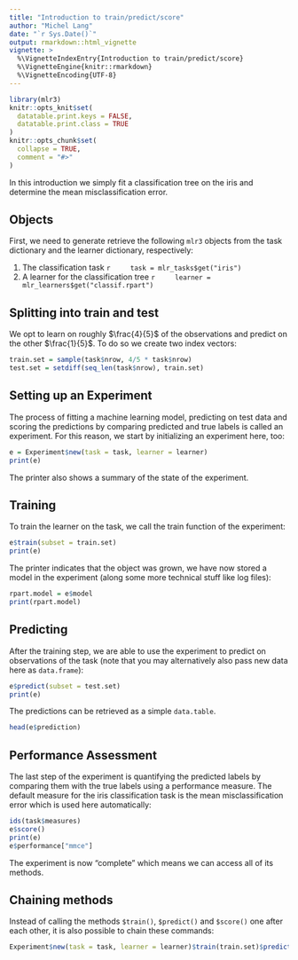 ```yaml
---
title: "Introduction to train/predict/score"
author: "Michel Lang"
date: "`r Sys.Date()`"
output: rmarkdown::html_vignette
vignette: >
  %\VignetteIndexEntry{Introduction to train/predict/score}
  %\VignetteEngine{knitr::rmarkdown}
  %\VignetteEncoding{UTF-8}
---
```


```r
library(mlr3)
knitr::opts_knit$set(
  datatable.print.keys = FALSE,
  datatable.print.class = TRUE
)
knitr::opts_chunk$set(
  collapse = TRUE,
  comment = "#>"
)
```

In this introduction we simply fit a classification tree on the iris and determine the mean misclassification error.

## Objects

First, we need to generate retrieve the following `mlr3` objects from the task dictionary and the learner dictionary, respectively:

1. The classification task
    ```r
    task = mlr_tasks$get("iris")
    ```
2. A learner for the classification tree
    ```r
    learner = mlr_learners$get("classif.rpart")
    ```

## Splitting into train and test

We opt to learn on roughly $\frac{4}{5}$ of the observations and predict on the other $\frac{1}{5}$.
To do so we create two index vectors:
```r
train.set = sample(task$nrow, 4/5 * task$nrow)
test.set = setdiff(seq_len(task$nrow), train.set)
```

## Setting up an Experiment

The process of fitting a machine learning model, predicting on test data and scoring the predictions by comparing predicted and true labels is called an experiment.
For this reason, we start by initializing an experiment here, too:
```r
e = Experiment$new(task = task, learner = learner)
print(e)
```
The printer also shows a summary of the state of the experiment.


## Training

To train the learner on the task, we call the train function of the experiment:
```r
e$train(subset = train.set)
print(e)
```
The printer indicates that the object was grown, we have now stored a model in the experiment (along some more technical stuff like log files):
```r
rpart.model = e$model
print(rpart.model)
```

## Predicting

After the training step, we are able to use the experiment to predict on observations of the task (note that you may alternatively also pass new data here as `data.frame`):
```r
e$predict(subset = test.set)
print(e)
```
The predictions can be retrieved as a simple `data.table`.
```r
head(e$prediction)
```

## Performance Assessment

The last step of the experiment is quantifying the predicted labels by comparing them with the true labels using a performance measure.
The default measure for the iris classification task is the mean misclassification error which is used here automatically:
```r
ids(task$measures)
e$score()
print(e)
e$performance["mmce"]
```

The experiment is now "complete" which means we can access all of its methods.


## Chaining methods

Instead of calling the methods `$train()`, `$predict()` and `$score()` one after each other, it is also possible to chain these commands:
```r
Experiment$new(task = task, learner = learner)$train(train.set)$predict(test.set)$score()
```
